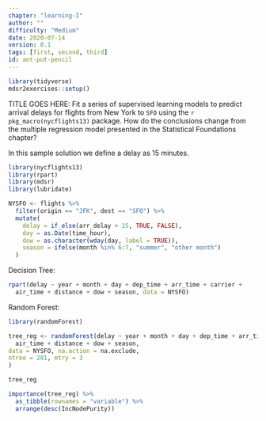 ```yaml
---
chapter: "learning-I"
author: ""
difficulty: "Medium"
date: 2020-07-14 
version: 0.1
tags: [first, second, third]
id: ant-put-pencil
---
```


```r
library(tidyverse)
mdsr2exercises::setup()
```

TITLE GOES HERE: Fit a series of supervised learning models to predict arrival delays for flights from 
New York to `SFO` using the `r pkg_macro(nycflights13)` package.  How do the conclusions change from
the multiple regression model presented in the Statistical Foundations chapter?

<!--begin-answer-->

In this sample solution we define a delay as 15 minutes. 
```r
library(nycflights13)
library(rpart)
library(mdsr)
library(lubridate)

NYSFO <- flights %>%
  filter(origin == "JFK", dest == "SFO") %>%
  mutate(
    delay = if_else(arr_delay > 15, TRUE, FALSE),
    day = as.Date(time_hour),
    dow = as.character(wday(day, label = TRUE)),
    season = ifelse(month %in% 6:7, "summer", "other month")
  )
```

Decision Tree: 
```r
rpart(delay ~ year + month + day + dep_time + arr_time + carrier +
  air_time + distance + dow + season, data = NYSFO)
```
Random Forest: 
```r
library(randomForest)

tree_reg <- randomForest(delay ~ year + month + day + dep_time + arr_time + carrier +
  air_time + distance + dow + season,
data = NYSFO, na.action = na.exclude,
ntree = 201, mtry = 3
)

tree_reg

importance(tree_reg) %>%
  as_tibble(rownames = "variable") %>%
  arrange(desc(IncNodePurity))
```

<!--end-answer-->


